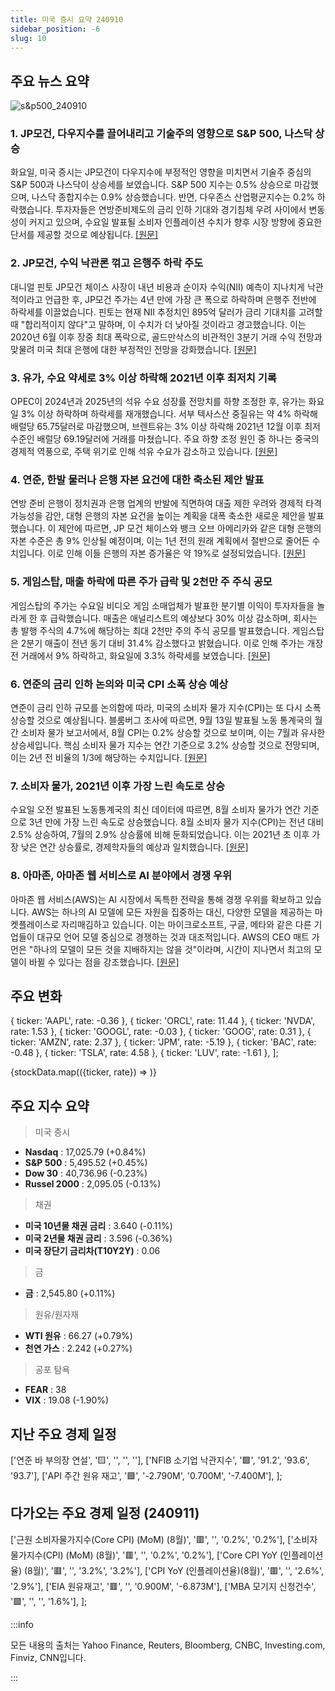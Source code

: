 ```yaml
---
title: 미국 증시 요약 240910
sidebar_position: -6
slug: 10
---
```


## 주요 뉴스 요약

![s&p500_240910](/map/240910.png)

### 1. **JP모건, 다우지수를 끌어내리고 기술주의 영향으로 S&P 500, 나스닥 상승**

화요일, 미국 증시는 JP모건이 다우지수에 부정적인 영향을 미치면서 기술주 중심의 S&P 500과 나스닥이 상승세를 보였습니다. S&P 500 지수는 0.5% 상승으로 마감했으며, 나스닥 종합지수는 0.9% 상승했습니다. 반면, 다우존스 산업평균지수는 0.2% 하락했습니다. 투자자들은 연방준비제도의 금리 인하 기대와 경기침체 우려 사이에서 변동성이 커지고 있으며, 수요일 발표될 소비자 인플레이션 수치가 향후 시장 방향에 중요한 단서를 제공할 것으로 예상됩니다. [[원문]](https://finance.yahoo.com/news/live/stock-market-today-tech-leads-sp-500-nasdaq-higher-as-jpmorgan-drags-dow-lower-200037574.html)

### 2. **JP모건, 수익 낙관론 꺾고 은행주 하락 주도**

대니얼 핀토 JP모건 체이스 사장이 내년 비용과 순이자 수익(NII) 예측이 지나치게 낙관적이라고 언급한 후, JP모건 주가는 4년 만에 가장 큰 폭으로 하락하며 은행주 전반에 하락세를 이끌었습니다. 핀토는 현재 NII 추정치인 895억 달러가 금리 기대치를 고려할 때 "합리적이지 않다"고 말하며, 이 수치가 더 낮아질 것이라고 경고했습니다. 이는 2020년 6월 이후 장중 최대 폭락으로, 골드만삭스의 비관적인 3분기 거래 수익 전망과 맞물려 미국 최대 은행에 대한 부정적인 전망을 강화했습니다. [[원문]](https://finance.yahoo.com/news/jpmorgan-shares-slide-pinto-says-142837778.html)

### 3. **유가, 수요 약세로 3% 이상 하락해 2021년 이후 최저치 기록**

OPEC이 2024년과 2025년의 석유 수요 성장률 전망치를 하향 조정한 후, 유가는 화요일 3% 이상 하락하며 하락세를 재개했습니다. 서부 텍사스산 중질유는 약 4% 하락해 배럴당 65.75달러로 마감했으며, 브렌트유는 3% 이상 하락해 2021년 12월 이후 최저 수준인 배럴당 69.19달러에 거래를 마쳤습니다. 주요 하향 조정 원인 중 하나는 중국의 경제적 역풍으로, 주택 위기로 인해 석유 수요가 감소하고 있습니다. [[원문]](https://finance.yahoo.com/news/oil-tanks-more-than-3-to-lowest-level-since-2021-on-weak-demand-185243598.html)

### 4. **연준, 한발 물러나 은행 자본 요건에 대한 축소된 제안 발표**

연방 준비 은행이 정치권과 은행 업계의 반발에 직면하여 대출 제한 우려와 경제적 타격 가능성을 감안, 대형 은행의 자본 요건을 높이는 계획을 대폭 축소한 새로운 제안을 발표했습니다. 이 제안에 따르면, JP 모건 체이스와 뱅크 오브 아메리카와 같은 대형 은행의 자본 수준은 총 9% 인상될 예정이며, 이는 1년 전의 원래 계획에서 절반으로 줄어든 수치입니다. 이로 인해 이들 은행의 자본 증가율은 약 19%로 설정되었습니다. [[원문]](https://finance.yahoo.com/news/the-fed-backpedals-and-unveils-a-scaled-back-proposal-for-bank-capital-requirements-142309642.html)

### 5. **게임스탑, 매출 하락에 따른 주가 급락 및 2천만 주 주식 공모**

게임스탑의 주가는 수요일 비디오 게임 소매업체가 발표한 분기별 이익이 투자자들을 놀라게 한 후 급락했습니다. 매출은 애널리스트의 예상보다 30% 이상 감소하며, 회사는 총 발행 주식의 4.7%에 해당하는 최대 2천만 주의 주식 공모를 발표했습니다. 게임스탑은 2분기 매출이 전년 동기 대비 31.4% 감소했다고 밝혔습니다. 이로 인해 주가는 개장 전 거래에서 9% 하락하고, 화요일에 3.3% 하락세를 보였습니다. [[원문]](https://www.marketwatch.com/story/gamestop-reports-better-than-expected-q2-earnings-despite-falling-sales-21f0ab25?mod=home-page)

### 6. **연준의 금리 인하 논의와 미국 CPI 소폭 상승 예상**

연준이 금리 인하 규모를 논의함에 따라, 미국의 소비자 물가 지수(CPI)는 또 다시 소폭 상승할 것으로 예상됩니다. 블룸버그 조사에 따르면, 9월 13일 발표될 노동 통계국의 월간 소비자 물가 보고서에서, 8월 CPI는 0.2% 상승할 것으로 보이며, 이는 7월과 유사한 상승세입니다. 핵심 소비자 물가 지수는 연간 기준으로 3.2% 상승할 것으로 전망되며, 이는 2년 전 비율의 1/3에 해당하는 수치입니다. [[원문]](https://www.bloomberg.com/news/articles/2024-09-10/us-cpi-to-show-another-muted-rise-as-fed-debates-rate-cut-size?srnd=phx-markets)

### 7. **소비자 물가, 2021년 이후 가장 느린 속도로 상승**

수요일 오전 발표된 노동통계국의 최신 데이터에 따르면, 8월 소비자 물가가 연간 기준으로 3년 만에 가장 느린 속도로 상승했습니다. 8월 소비자 물가 지수(CPI)는 전년 대비 2.5% 상승하여, 7월의 2.9% 상승률에 비해 둔화되었습니다. 이는 2021년 초 이후 가장 낮은 연간 상승률로, 경제학자들의 예상과 일치했습니다. [[원문]](https://finance.yahoo.com/news/inflation-consumer-prices-rise-at-slowest-pace-since-early-2021-132305109.html?_fsig=Wa6MGh.m0ofaqePZZuilCA--%7EA)

### 8. **아마존, 아마존 웹 서비스로 AI 분야에서 경쟁 우위**

아마존 웹 서비스(AWS)는 AI 시장에서 독특한 전략을 통해 경쟁 우위를 확보하고 있습니다. AWS는 하나의 AI 모델에 모든 자원을 집중하는 대신, 다양한 모델을 제공하는 마켓플레이스로 자리매김하고 있습니다. 이는 마이크로소프트, 구글, 메타와 같은 다른 기업들이 대규모 언어 모델 중심으로 경쟁하는 것과 대조적입니다. AWS의 CEO 매트 가먼은 "하나의 모델이 모든 것을 지배하지는 않을 것"이라며, 시간이 지나면서 최고의 모델이 바뀔 수 있다는 점을 강조했습니다. [[원문]](https://finance.yahoo.com/news/amazon-web-services-competitive-advantage-in-ai-is-its-competitors-215907574.html)

## 주요 변화

  { ticker: 'AAPL', rate: -0.36 },
  { ticker: 'ORCL', rate: 11.44 },
  { ticker: 'NVDA', rate: 1.53 },
  { ticker: 'GOOGL', rate: -0.03 },
  { ticker: 'GOOG', rate: 0.31 },
  { ticker: 'AMZN', rate: 2.37 },
  { ticker: 'JPM', rate: -5.19 },
  { ticker: 'BAC', rate: -0.48 },
  { ticker: 'TSLA', rate: 4.58 },
  { ticker: 'LUV', rate: -1.61 },
];

{stockData.map(({ticker, rate}) => <StockCardMini key={ticker} ticker={ticker} rate={rate}></StockCardMini>)}

## 주요 지수 요약

> 미국 증시

- **Nasdaq** : 17,025.79 (+0.84%)
- **S&P 500** : 5,495.52 (+0.45%)
- **Dow 30** : 40,736.96 (-0.23%)
- **Russel 2000** : 2,095.05 (-0.13%)

> 채권

- **미국 10년물 채권 금리** : 3.640 (-0.11%)
- **미국 2년물 채권 금리** : 3.596 (-0.36%)
- **미국 장단기 금리차(T10Y2Y)** : 0.06

> 금

- **금** : 2,545.80 (+0.11%)

> 원유/원자재

- **WTI 원유** : 66.27 (+0.79%)
- **천연 가스** : 2.242 (+0.27%)

> 공포 탐욕

- **FEAR** : 38
- **VIX** : 19.08 (-1.90%)

## 지난 주요 경제 일정

  ['연준 바 부의장 연설', '🟨', '', '', ''],
  ['NFIB 소기업 낙관지수', '🟩', '91.2', '93.6', '93.7'],
  ['API 주간 원유 재고', '🟩', '-2.790M', '0.700M', '-7.400M'],
];

<EconomicCalendar data={eventsData} />

## 다가오는 주요 경제 일정 (240911)

  ['근원 소비자물가지수(Core CPI) (MoM) (8월)', '🟥', '', '0.2%', '0.2%'],
  ['소비자물가지수(CPI) (MoM) (8월)', '🟥', '', '0.2%', '0.2%'],
  ['Core CPI YoY (인플레이션율) (8월)', '🟥', '', '3.2%', '3.2%'],
  ['CPI YoY (인플레이션율)(8월)', '🟥', '', '2.6%', '2.9%'],
  ['EIA 원유재고', '🟥', '', '0.900M', '-6.873M'],
  ['MBA 모기지 신청건수', '🟩', '', '', '1.6%'],
];

<EconomicCalendar data={nextEventsData} />

:::info

모든 내용의 출처는 Yahoo Finance, Reuters, Bloomberg, CNBC, Investing.com, Finviz, CNN입니다.

:::
